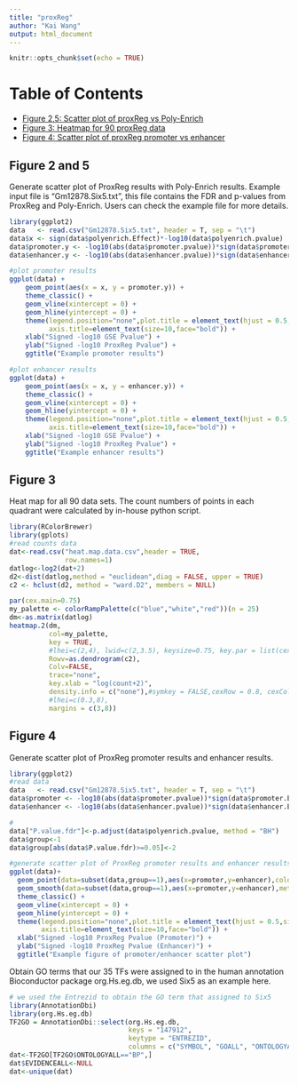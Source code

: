 ```yaml
---
title: "proxReg"
author: "Kai Wang"
output: html_document
---
```


```r
knitr::opts_chunk$set(echo = TRUE)
```

# Table of Contents
* [Figure 2,5: Scatter plot of proxReg vs Poly-Enrich](#figure-2-and-5)
* [Figure 3: Heatmap for 90 proxReg data](#figure-3)
* [Figure 4: Scatter plot of proxReg promoter vs enhancer](#figure-4)

## Figure 2 and 5 
Generate scatter plot of ProxReg results with Poly-Enrich results. Example input file is "Gm12878.Six5.txt", this file contains the FDR and p-values from ProxReg and Poly-Enrich. Users can check the example file for more details.
```r
library(ggplot2)
data   <- read.csv("Gm12878.Six5.txt", header = T, sep = "\t")
data$x <- sign(data$polyenrich.Effect)*-log10(data$polyenrich.pvalue)
data$promoter.y <- -log10(abs(data$promoter.pvalue))*sign(data$promoter.Effect)
data$enhancer.y <- -log10(abs(data$enhancer.pvalue))*sign(data$enhancer.Effect)

#plot promoter results
ggplot(data) +
    geom_point(aes(x = x, y = promoter.y)) +
    theme_classic() +
    geom_vline(xintercept = 0) +
    geom_hline(yintercept = 0) +
    theme(legend.position="none",plot.title = element_text(hjust = 0.5,size = 12),axis.text=element_text(size=10),
          axis.title=element_text(size=10,face="bold")) +
    xlab("Signed -log10 GSE Pvalue") +
    ylab("Signed -log10 ProxReg Pvalue") +
    ggtitle("Example promoter results")

#plot enhancer results
ggplot(data) +
    geom_point(aes(x = x, y = enhancer.y)) +
    theme_classic() +
    geom_vline(xintercept = 0) +
    geom_hline(yintercept = 0) +
    theme(legend.position="none",plot.title = element_text(hjust = 0.5,size = 12),axis.text=element_text(size=10),
          axis.title=element_text(size=10,face="bold")) +
    xlab("Signed -log10 GSE Pvalue") +
    ylab("Signed -log10 ProxReg Pvalue") +
    ggtitle("Example enhancer results")
```


## Figure 3
Heat map for all 90 data sets. The count numbers of points in each quadrant were calculated by in-house python script.  
```r
library(RColorBrewer)
library(gplots)
#read counts data
dat<-read.csv("heat.map.data.csv",header = TRUE,
              row.names=1)
datlog<-log2(dat+2)
d2<-dist(datlog,method = "euclidean",diag = FALSE, upper = TRUE)
c2 <- hclust(d2, method = "ward.D2", members = NULL)

par(cex.main=0.75)
my_palette <- colorRampPalette(c("blue","white","red"))(n = 25)
dm<-as.matrix(datlog)
heatmap.2(dm, 
          col=my_palette, 
          key = TRUE,
          #lhei=c(2,4), lwid=c(2,3.5), keysize=0.75, key.par = list(cex=0.5),
          Rowv=as.dendrogram(c2),
          Colv=FALSE, 
          trace="none",
          key.xlab = "log(count+2)",
          density.info = c("none"),#symkey = FALSE,cexRow = 0.8, cexCol = 1.0,
          #lhei=c(0.3,8),
          margins = c(3,8))
```

## Figure 4
Generate scatter plot of ProxReg promoter results and enhancer results. 
```r
library(ggplot2)
#read data
data   <- read.csv("Gm12878.Six5.txt", header = T, sep = "\t")
data$promoter <- -log10(abs(data$promoter.pvalue))*sign(data$promoter.Effect)
data$enhancer <- -log10(abs(data$enhancer.pvalue))*sign(data$enhancer.Effect)

# 
data["P.value.fdr"]<-p.adjust(data$polyenrich.pvalue, method = "BH")
data$group<-1
data$group[abs(data$P.value.fdr)>=0.05]<-2

#generate scatter plot of ProxReg promoter results and enhancer results
ggplot(data)+
  geom_point(data=subset(data,group==1),aes(x=promoter,y=enhancer),color=c("black")) +
  geom_smooth(data=subset(data,group==1),aes(x=promoter,y=enhancer),method=lm) +
  theme_classic() +
  geom_vline(xintercept = 0) +
  geom_hline(yintercept = 0) +
  theme(legend.position="none",plot.title = element_text(hjust = 0.5,size = 12),axis.text=element_text(size=10),
        axis.title=element_text(size=10,face="bold")) +
  xlab("Signed -log10 ProxReg Pvalue (Promoter)") +
  ylab("Signed -log10 ProxReg Pvalue (Enhancer)") +
  ggtitle("Example figure of promoter/enhancer scatter plot")

```

Obtain GO terms that our 35 TFs were assigned to in the human annotation Bioconductor package org.Hs.eg.db, we used Six5 as an example here.
```r
# we used the Entrezid to obtain the GO term that assigned to Six5
library(AnnotationDbi)
library(org.Hs.eg.db)
TF2GO = AnnotationDbi::select(org.Hs.eg.db,
                              keys = "147912",
                              keytype = "ENTREZID",
                              columns = c("SYMBOL", "GOALL", "ONTOLOGYALL"))
dat<-TF2GO[TF2GO$ONTOLOGYALL=="BP",]
dat$EVIDENCEALL<-NULL
dat<-unique(dat)
```
